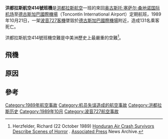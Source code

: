 
{{Infobox Airliner accident
|name            = 洪都拉斯航空414號班機空難
|image           = TAN Boeing 727-200 N88705 MIA 1989-7-18.png
|caption         = 失事客机，摄于1989年7月18日
|date            = 1989年10月21日
|Type            = [[操作失誤|操作失誤]]
|occurrence_type = Accident
|Site            = {{HON}}[[德古斯加巴|德古斯加巴]]
|Fatalities      = 131<ref name=APnews/>
|Injuries        = 15
|Aircraft Type   = [[波音727|波音727-224]]
|Origin          = {{NIC}}[[奥古斯托·塞萨尔·桑地诺国际机场|奥古斯托·塞萨尔·桑地诺国际机场]]
|Destination     = {{HON}}[[德古斯加巴國際機場|德古斯加巴國際機場]]
|Operator        = [[洪都拉斯航空|洪都拉斯航空]] (TAN)
|Tail Number     = N88705
|Passengers      = 138
|Crew            = 8
|Survivors       = 15<ref name=APnews/>
}}

'''洪都拉斯航空414號班機'''是[[洪都拉斯航空|洪都拉斯航空]]一班的來回[[奥古斯托·塞萨尔·桑地诺国际机场|奥古斯托·塞萨尔·桑地诺国际机场]]至[[德古斯加巴國際機場|德古斯加巴國際機場]]（Toncontín International Airport）定期航班，1989年10月21日，一架[[波音727|波音727]][[客機|客機]]墜毀於[[德古斯加巴國際機場|德古斯加巴國際機場]]附近，造成131名乘客死亡。

洪都拉斯航空414號班機空難是中美洲歷史上最嚴重的空難<ref name=APnews>Herzfelder, Richard (22 October 1989) [http://www.apnewsarchive.com/1989/Honduran-Air-Crash-Survivors-Describe-Scenes-of-Horror/id-e0294ab43d37b6912c3730298af65fda Honduran Air Crash Survivors Describe Scenes of Horror] {{Wayback|url=http://www.apnewsarchive.com/1989/Honduran-Air-Crash-Survivors-Describe-Scenes-of-Horror/id-e0294ab43d37b6912c3730298af65fda |date=20180325004211 }}. [[Associated_Press|Associated Press]] News Archive.</ref>。

==飛機==


==原因==


==參考==
<references/>

{{1989年航空事故}}
[[Category:1989年航空事故|Category:1989年航空事故]]
[[Category:机员失误造成的航空事故|Category:机员失误造成的航空事故]]
[[Category:洪都拉斯历史|Category:洪都拉斯历史]]
[[Category:1989年10月|Category:1989年10月]]
[[Category:波音727航空事故|Category:波音727航空事故]]